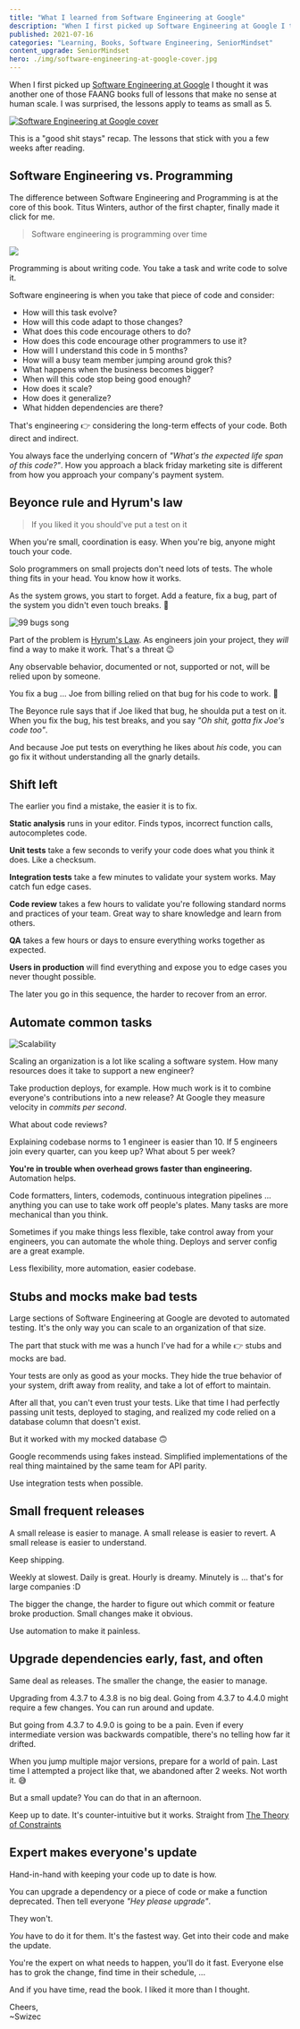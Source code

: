 ```yaml
---
title: "What I learned from Software Engineering at Google"
description: "When I first picked up Software Engineering at Google I thought it was another one of those FAANG books full of lessons that make no sense at human scale. I was surprised, lessons apply to teams as small as 5."
published: 2021-07-16
categories: "Learning, Books, Software Engineering, SeniorMindset"
content_upgrade: SeniorMindset
hero: ./img/software-engineering-at-google-cover.jpg
---
```


When I first picked up [Software Engineering at Google](https://www.oreilly.com/library/view/software-engineering-at/9781492082781/) I thought it was another one of those FAANG books full of lessons that make no sense at human scale. I was surprised, the lessons apply to teams as small as 5.

[![Software Engineering at Google cover](./img/Software-Engineering-at-Google-cover65c97d.jpeg)](https://www.oreilly.com/library/view/software-engineering-at/9781492082781/)

This is a "good shit stays" recap. The lessons that stick with you a few weeks after reading.

## Software Engineering vs. Programming

The difference between Software Engineering and Programming is at the core of this book. Titus Winters, author of the first chapter, finally made it click for me.

> Software engineering is programming over time

![](giphy:Well_There_It_Is_Jurassic_Park)

Programming is about writing code. You take a task and write code to solve it.

Software engineering is when you take that piece of code and consider:

- How will this task evolve?
- How will this code adapt to those changes?
- What does this code encourage others to do?
- How does this code encourage other programmers to use it?
- How will I understand this code in 5 months?
- How will a busy team member jumping around grok this?
- What happens when the business becomes bigger?
- When will this code stop being good enough?
- How does it scale?
- How does it generalize?
- What hidden dependencies are there?

That's engineering 👉 considering the long-term effects of your code. Both direct and indirect.

You always face the underlying concern of _"What's the expected life span of this code?"_. How you approach a black friday marketing site is different from how you approach your company's payment system.

## Beyonce rule and Hyrum's law

> If you liked it you should've put a test on it

When you're small, coordination is easy. When you're big, anyone might touch your code.

Solo programmers on small projects don't need lots of tests. The whole thing fits in your head. You know how it works.

As the system grows, you start to forget. Add a feature, fix a bug, part of the system you didn't even touch breaks. 🤨

![99 bugs song](./img/99-bugs-song1eiiib.jpeg)

Part of the problem is [Hyrum's Law](https://www.hyrumslaw.com/). As engineers join your project, they _will_ find a way to make it work. That's a threat 😉

Any observable behavior, documented or not, supported or not, will be relied upon by someone.

You fix a bug ... Joe from billing relied on that bug for his code to work. 💩

The Beyonce rule says that if Joe liked that bug, he shoulda put a test on it. When you fix the bug, his test breaks, and you say _"Oh shit, gotta fix Joe's code too"_.

And because Joe put tests on everything he likes about _his_ code, you can go fix it without understanding all the gnarly details.

## Shift left

The earlier you find a mistake, the easier it is to fix.

**Static analysis** runs in your editor. Finds typos, incorrect function calls, autocompletes code.

**Unit tests** take a few seconds to verify your code does what you think it does. Like a checksum.

**Integration tests** take a few minutes to validate your system works. May catch fun edge cases.

**Code review** takes a few hours to validate you're following standard norms and practices of your team. Great way to share knowledge and learn from others.

**QA** takes a few hours or days to ensure everything works together as expected.

**Users in production** will find everything and expose you to edge cases you never thought possible.

The later you go in this sequence, the harder to recover from an error.

## Automate common tasks

![Scalability](./img/Scalabilityf1h168.png)

Scaling an organization is a lot like scaling a software system. How many resources does it take to support a new engineer?

Take production deploys, for example. How much work is it to combine everyone's contributions into a new release? At Google they measure velocity in _commits per second_.

What about code reviews?

Explaining codebase norms to 1 engineer is easier than 10. If 5 engineers join every quarter, can you keep up? What about 5 per week?

**You're in trouble when overhead grows faster than engineering.** Automation helps.

Code formatters, linters, codemods, continuous integration pipelines ... anything you can use to take work off people's plates. Many tasks are more mechanical than you think.

Sometimes if you make things less flexible, take control away from your engineers, you can automate the whole thing. Deploys and server config are a great example.

Less flexibility, more automation, easier codebase.

## Stubs and mocks make bad tests

Large sections of Software Engineering at Google are devoted to automated testing. It's the only way you can scale to an organization of that size.

The part that stuck with me was a hunch I've had for a while 👉 stubs and mocks are bad.

Your tests are only as good as your mocks. They hide the true behavior of your system, drift away from reality, and take a lot of effort to maintain.

After all that, you can't even trust your tests. Like that time I had perfectly passing unit tests, deployed to staging, and realized my code relied on a database column that doesn't exist.

But it worked with my mocked database 🙃

Google recommends using fakes instead. Simplified implementations of the real thing maintained by the same team for API parity.

Use integration tests when possible.

## Small frequent releases

A small release is easier to manage. A small release is easier to revert. A small release is easier to understand.

Keep shipping.

Weekly at slowest. Daily is great. Hourly is dreamy. Minutely is ... that's for large companies :D

The bigger the change, the harder to figure out which commit or feature broke production. Small changes make it obvious.

Use automation to make it painless.

## Upgrade dependencies early, fast, and often

Same deal as releases. The smaller the change, the easier to manage.

Upgrading from 4.3.7 to 4.3.8 is no big deal. Going from 4.3.7 to 4.4.0 might require a few changes. You can run around and update.

But going from 4.3.7 to 4.9.0 is going to be a pain. Even if every intermediate version was backwards compatible, there's no telling how far it drifted.

When you jump multiple major versions, prepare for a world of pain. Last time I attempted a project like that, we abandoned after 2 weeks. Not worth it. 😅

But a small update? You can do that in an afternoon.

Keep up to date. It's counter-intuitive but it works. Straight from [The Theory of Constraints](https://swizec.com/blog/build-better-software-with-the-theory-of-constraints/)

## Expert makes everyone's update

Hand-in-hand with keeping your code up to date is how.

You can upgrade a dependency or a piece of code or make a function deprecated. Then tell everyone _"Hey please upgrade"_.

They won't.

_You_ have to do it for them. It's the fastest way. Get into their code and make the update.

You're the expert on what needs to happen, you'll do it fast. Everyone else has to grok the change, find time in their schedule, ...

And if you have time, read the book. I liked it more than I thought.

Cheers,<br/>
~Swizec
